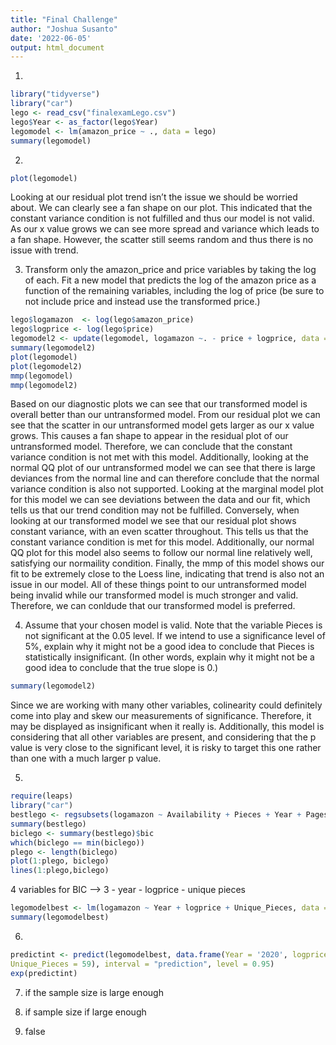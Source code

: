 ```yaml
---
title: "Final Challenge"
author: "Joshua Susanto"
date: '2022-06-05'
output: html_document
---
```


1.
```r
library("tidyverse")
library("car")
lego <- read_csv("finalexamLego.csv")
lego$Year <- as_factor(lego$Year)
legomodel <- lm(amazon_price ~ ., data = lego)
summary(legomodel)
```

2.

```r
plot(legomodel)
```

Looking at our residual plot trend isn't the issue we should be worried about. We can clearly see a fan shape on our plot. This indicated that the constant variance condition is not fulfilled and thus our model is not valid. As our x value grows we can see more spread and variance which leads to a fan shape. However, the scatter still seems random and thus there is no issue with trend.


3. Transform only the amazon_price and price variables by taking the log of each.  Fit a new model that predicts the log of the amazon price as a function of the remaining variables, including the log of price (be sure to not include price and instead use the transformed price.)


```r
lego$logamazon  <- log(lego$amazon_price)
lego$logprice <- log(lego$price)
legomodel2 <- update(legomodel, logamazon ~. - price + logprice, data = lego)
summary(legomodel2)
plot(legomodel)
plot(legomodel2)
mmp(legomodel)
mmp(legomodel2)
```

Based on our diagnostic plots we can see that our transformed model is overall better than our untransformed model. From our residual plot we can see that the scatter in our untransformed model gets larger as our x value grows. This causes a fan shape to appear in the residual plot of our untransformed model. Therefore, we can conclude that the constant variance condition is not met with this model. Additionally, looking at the normal QQ plot of our untransformed model we can see that there is large deviances from the normal line and can therefore conclude that the normal variance condition is also not supported. Looking at the marginal model plot for this model we can see deviations between the data and our fit, which tells us that our trend condition may not be fulfilled. Conversely, when looking at our transformed model we see that our residual plot shows constant variance, with an even scatter throughout. This tells us that the constant variance condition is met for this model. Additionally, our normal QQ plot for this model also seems to follow our normal line relatively well, satisfying our normaility condition. Finally, the mmp of this model shows our fit to be extremely close to the Loess line, indicating that trend is also not an issue in our model. All of these things point to our untransformed model being invalid while our transformed model is much stronger and valid. Therefore, we can conldude that our transformed model is preferred.

4.
Assume that your chosen model is valid. Note that the variable Pieces is not significant at the 0.05 level.  If we intend to use a significance level of 5%, explain why it might not be a good idea to conclude that Pieces is statistically insignificant. (In other words, explain why it might not be a good idea to conclude that the true slope is 0.)

```r
summary(legomodel2)
```

Since we are working with many other variables, colinearity could definitely come into play and skew our measurements of significance. Therefore, it may be displayed as insignificant when it really is. Additionally, this model is considering that all other variables are present, and considering that the p value is very close to the significant level, it is risky to target this one rather than one with a much larger p value.

5.
```r
require(leaps)
library("car")
bestlego <- regsubsets(logamazon ~ Availability + Pieces + Year + Pages + Unique_Pieces + Size + logprice, data = lego, nvmax = 7)
summary(bestlego)
biclego <- summary(bestlego)$bic
which(biclego == min(biclego))
plego <- length(biclego)
plot(1:plego, biclego)
lines(1:plego,biclego)
```
4 variables for BIC --> 3
- year
- logprice
- unique pieces

```r
legomodelbest <- lm(logamazon ~ Year + logprice + Unique_Pieces, data = lego)
summary(legomodelbest)
```

6. 
```r
predictint <- predict(legomodelbest, data.frame(Year = '2020', logprice = log(14.99), 
Unique_Pieces = 59), interval = "prediction", level = 0.95)
exp(predictint)
```

7. 
if the sample size is large enough

8. 
if sample size if large enough

9. 
false